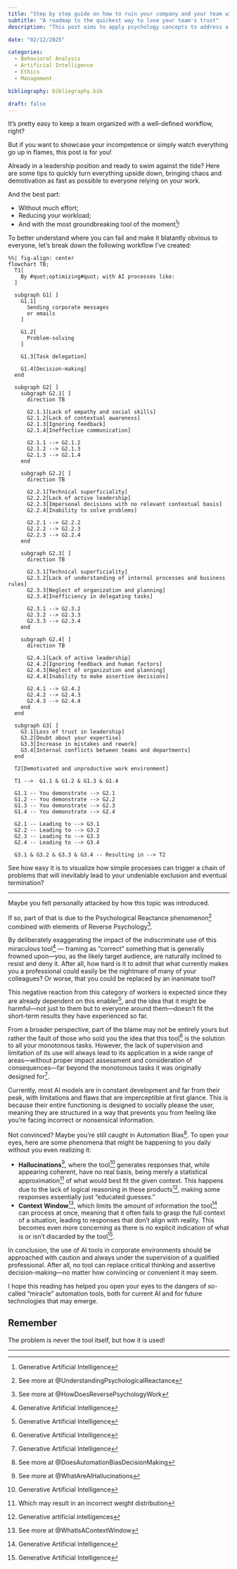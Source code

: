```yaml
---
title: "Step by step guide on how to ruin your company and your team with AI"
subtitle: "A roadmap to the quickest way to lose your team's trust"
description: "This post aims to apply psychology concepts to address a sensitive topic for those who are limited by the use of generative artificial intelligence tools in the professional environment, acting as a direct attack on the intellect, raising questions and seeking plausible solutions."

date: "02/12/2025"

categories:
  - Behavioral Analysis
  - Artificial Intelligence
  - Ethics
  - Management

bibliography: bibliography.bib

draft: false
---
```


It's pretty easy to keep a team organized with a well-defined workflow, right?

But if you want to showcase your incompetence or simply watch everything go up in flames, this post is for you!

Already in a leadership position and ready to swim against the tide? Here are some tips to quickly turn everything upside down, bringing chaos and demotivation as fast as possible to everyone relying on your work.

And the best part:

* Without much effort;
* Reducing your workload;
* And with the most groundbreaking tool of the moment[^1]!

To better understand where you can fail and make it blatantly obvious to everyone, let’s break down the following workflow I’ve created:

```mermaid
%%| fig-align: center
flowchart TB;
  T1[
    By #quot;optimizing#quot; with AI processes like:
  ]

  subgraph G1[ ]
    G1.1[
      Sending corporate messages
      or emails
    ]

    G1.2[
      Problem-solving
    ]

    G1.3[Task delegation]

    G1.4[Decision-making]
  end

  subgraph G2[ ]
    subgraph G2.1[ ]
      direction TB

      G2.1.1[Lack of empathy and social skills]
      G2.1.2[Lack of contextual awareness]
      G2.1.3[Ignoring feedback]
      G2.1.4[Ineffective communication]

      G2.1.1 --> G2.1.2
      G2.1.2 --> G2.1.3
      G2.1.3 --> G2.1.4
    end

    subgraph G2.2[ ]
      direction TB

      G2.2.1[Technical superficiality]
      G2.2.2[Lack of active leadership]
      G2.2.3[Impersonal decisions with no relevant contextual basis]
      G2.2.4[Inability to solve problems]

      G2.2.1 --> G2.2.2
      G2.2.2 --> G2.2.3
      G2.2.3 --> G2.2.4
    end

    subgraph G2.3[ ]
      direction TB

      G2.3.1[Technical superficiality]
      G2.3.2[Lack of understanding of internal processes and business rules]
      G2.3.3[Neglect of organization and planning]
      G2.3.4[Inefficiency in delegating tasks]

      G2.3.1 --> G2.3.2
      G2.3.2 --> G2.3.3
      G2.3.3 --> G2.3.4
    end

    subgraph G2.4[ ]
      direction TB

      G2.4.1[Lack of active leadership]
      G2.4.2[Ignoring feedback and human factors]
      G2.4.3[Neglect of organization and planning]
      G2.4.4[Inability to make assertive decisions]

      G2.4.1 --> G2.4.2
      G2.4.2 --> G2.4.3
      G2.4.3 --> G2.4.4
    end
  end

  subgraph G3[ ]
    G3.1[Loss of trust in leadership]
    G3.2[Doubt about your expertise]
    G3.3[Increase in mistakes and rework]
    G3.4[Internal conflicts between teams and departments]
  end

  T2[Demotivated and unproductive work environment]

  T1 -->  G1.1 & G1.2 & G1.3 & G1.4

  G1.1 -- You demonstrate --> G2.1
  G1.2 -- You demonstrate --> G2.2
  G1.3 -- You demonstrate --> G2.3
  G1.4 -- You demonstrate --> G2.4

  G2.1 -- Leading to --> G3.1
  G2.2 -- Leading to --> G3.2
  G2.3 -- Leading to --> G3.3
  G2.4 -- Leading to --> G3.4

  G3.1 & G3.2 & G3.3 & G3.4 -- Resulting in --> T2
```

See how easy it is to visualize how simple processes can trigger a chain of problems that will inevitably lead to your undeniable exclusion and eventual termination?

---

Maybe you felt personally attacked by how this topic was introduced.

If so, part of that is due to the Psychological Reactance phenomenon[^2] combined with elements of Reverse Psychology[^3].

By deliberately exaggerating the impact of the indiscriminate use of this miraculous tool[^1] — framing as "correct" something that is generally frowned upon—you, as the likely target audience, are naturally inclined to resist and deny it. After all, how hard is it to admit that what currently makes you a professional could easily be the nightmare of many of your colleagues? Or worse, that you could be replaced by an inanimate tool?

This negative reaction from this category of workers is expected since they are already dependent on this enabler[^1], and the idea that it might be harmful—not just to them but to everyone around them—doesn’t fit the short-term results they have experienced so far.

From a broader perspective, part of the blame may not be entirely yours but rather the fault of those who sold you the idea that this tool[^1] is the solution to all your monotonous tasks. However, the lack of supervision and limitation of its use will always lead to its application in a wide range of areas—without proper impact assessment and consideration of consequences—far beyond the monotonous tasks it was originally designed for[^1].

Currently, most AI models are in constant development and far from their peak, with limitations and flaws that are imperceptible at first glance. This is because their entire functioning is designed to socially please the user, meaning they are structured in a way that prevents you from feeling like you're facing incorrect or nonsensical information.

Not convinced? Maybe you’re still caught in Automation Bias[^4].
To open your eyes, here are some phenomena that might be happening to you daily without you even realizing it:

* **Hallucinations**[^5], where the tool[^1] generates responses that, while appearing coherent, have no real basis, being merely a statistical approximation[^8] of what would best fit the given context.
This happens due to the lack of logical reasoning in these products[^7], making some responses essentially just "educated guesses."
* **Context Window**[^6], which limits the amount of information the tool[^1] can process at once, meaning that it often fails to grasp the full context of a situation, leading to responses that don’t align with reality. This becomes even more concerning as there is no explicit indication of what is or isn’t discarded by the tool[^1].

In conclusion, the use of AI tools in corporate environments should be approached with caution and always under the supervision of a qualified professional. After all, no tool can replace critical thinking and assertive decision-making—no matter how convincing or convenient it may seem.

I hope this reading has helped you open your eyes to the dangers of so-called "miracle" automation tools, both for current AI and for future technologies that may emerge.

::: {.callout-tip}
## Remember

The problem is never the tool itself, but how it is used!
:::

---

[^1]: Generative Artificial Intelligence
[^2]: See more at @UnderstandingPsychologicalReactance
[^3]: See more at @HowDoesReversePsychologyWork
[^4]: See more at @DoesAutomationBiasDecisionMaking
[^5]: See more at @WhatAreAIHallucinations
[^6]: See more at @WhatIsAContextWindow
[^7]: Generative artificial intelligences
[^8]: Which may result in an incorrect weight distribution

:::{.column-body}
<script src="https://giscus.app/client.js"
        data-repo="dftv/blog_quarto"
        data-repo-id="R_kgDONv_J5g"
        data-category="Posts"
        data-mapping="number"
        data-term="8"
        data-strict="0"
        data-reactions-enabled="1"
        data-emit-metadata="0"
        data-input-position="top"
        data-theme="light"
        data-lang="en"
        data-loading="lazy"
        crossorigin="anonymous"
        async>
</script>
:::
